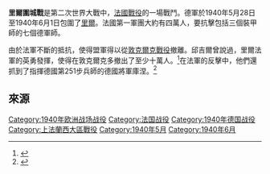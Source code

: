 {{FixBunching|beg}}
{{Infobox Military Conflict
| conflict    = 里爾圍城戰
| partof      = [[第二次世界大戰|第二次世界大戰]]的[[西方戰線_(第二次世界大戰)|西方戰線]]
|image = File:21May-4June1940-Fall Gelb.svg
|image_size = 250px
|caption = 1940年5月21日-6月4日的情勢圖
| date        = 1940年5月28日 - 1940年6月1日
| place       = [[法國|法國]][[里爾|里爾]]
| result      = 法軍戰略性勝利<br>德軍戰術性勝利
|territory    = 
| combatant1  = {{flagicon|France}} [[法國第三共和|法蘭西第三共和國]]
| combatant2  = {{flagicon|Nazi Germany}} [[納粹德國|納粹德國]] 
| commander1  =  {{flagicon|France}} 莫林涅將軍{{POW}}<br> {{flagicon|France}} [[阿爾方斯·朱安|阿爾方斯·朱安]]{{POW}}<br> {{flagicon|France}} {{le|古斯塔夫·梅斯尼|Gustave Mesny}}{{POW}}
| commander2={{flagicon|Nazi Germany}} {{le|阿爾弗雷德·韋格|Alfred Wäger}}<br />{{flagicon|Nazi Germany}} [[埃爾溫·隆美爾|埃爾溫·隆美爾]]<br />{{flagicon|Nazi Germany}} {{le|約奇姆·勒梅爾森|Joachim Lemelsen}}<br />{{flagicon|Nazi Germany}} {{le|馬克斯·馮·哈特李布-瓦爾斯波恩|Max von Hartlieb-Walsporn|馬克斯·馮·哈特李布}}<br />{{flagicon|Nazi Germany}} 路德維希·拉戴米爾<br>{{flagicon|Nazi Germany}} 弗朗茲·庫涅{{POW}}
|strength1 = 
約 40,000人{{sfn|Lormier|2005|p=148}} <br>50輛坦克{{sfn|Lormier|2005|p=148}}
|strength2 =
約 160,000人{{sfn|Shirer|1969|p=746}}<br>800輛坦克{{sfn|Lormier|2005|p=148}}
|casualties1 =
34,957人被俘
|casualties2 =未知
| campaignbox =
}}
{{FixBunching|mid}}
{{Campaignbox Western Front (World War II)}}
{{FixBunching|end}}

'''里爾圍城戰'''是第二次世界大戰中，[[法國戰役|法國戰役]]的一場戰鬥。德軍於1940年5月28日至1940年6月1日包圍了[[里爾|里爾]]。法國第一軍團大約有四萬人，要抗擊包括三個裝甲師的七個德軍師。

由於法軍不斷的抵抗，使得盟軍得以從[[敦克爾克|敦克爾克戰役]]撤離。邱吉爾曾說過，里爾法軍的英勇發揮，使得在敦克爾克多撤出了至少十萬人。<ref>{{cite web |url=http://forums.filefront.com/fh2-suggestions/334853-re-map-suggestions-5.html |title=Battle of Lille (25-31 May 1940) |accessdate=2008-08-20 |last= |first= |coauthors= |date= |work= |publisher=filefront.com}}</ref>在法軍的反擊中，他們還抓到了指揮德國第251步兵師的德國將軍庫涅。<ref>{{cite web |url=http://www.axishistory.com/index.php?id=6697 |title=BATTLE OF LILLE (28th May – 1st June)  |accessdate=2008-08-20 |last= |first= |coauthors= |date= |work= |publisher=axishistory.com}}</ref>

== 來源 ==
{{Reflist}}

{{World War II}}

[[Category:1940年欧洲战场战役|Category:1940年欧洲战场战役]]
[[Category:法国战役|Category:法国战役]]
[[Category:1940年德国战役|Category:1940年德国战役]]
[[Category:上法蘭西大區戰役|Category:上法蘭西大區戰役]]
[[Category:1940年5月|Category:1940年5月]]
[[Category:1940年6月|Category:1940年6月]]